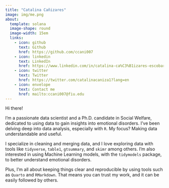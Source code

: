 ```yaml
---
title: "Catalina Cañizares"
image: img/me.png
about:
  template: solana
  image-shape: round
  image-width: 15em
  links:
    - icon: github
      text: Github
      href: https://github.com/ccani007
    - icon: linkedin
      text: LinkedIn
      href: https://www.linkedin.com/in/catalina-ca%C3%B1izares-escobar-2239114a/
    - icon: twitter
      text: Twitter
      href: https://twitter.com/catalinacaniza1?lang=en
    - icon: envelope
      text: Contact me
      href: mailto:ccani007@fiu.edu
---
```



Hi there! 

I'm a passionate data scientist and a Ph.D. candidate in Social Welfare, dedicated to using data to gain insights into emotional disorders. I've been delving deep into data analysis, especially with `R`. My focus? Making data understandable and useful.

I specialize in cleaning and merging data, and I love exploring data with tools like `tidyverse`, `table1`, `gtsummary`, and `skimr` among others. I'm also interested in using Machine Learning models, with the `tidymodels` package, to better understand emotional disorders.

Plus, I'm all about keeping things clear and reproducible by using tools such as `Quarto` and `RMarkdown`. That means you can trust my work, and it can be easily followed by others. 
